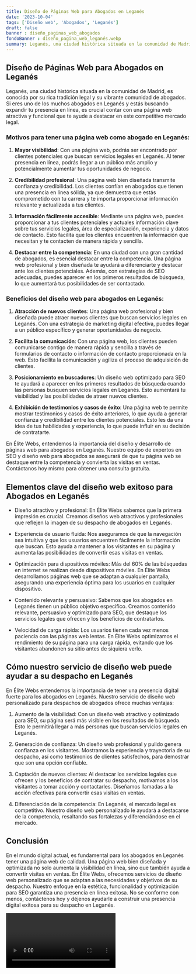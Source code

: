 ```yaml
---
title: Diseño de Páginas Web para Abogados en Leganés
date: '2023-10-04'
tags: ['Diseño web', 'Abogados', 'Leganés']
draft: false
banner : diseño_paginas_web_abogados
fondoBanner : diseño_pagina_web_leganés.webp
summary: Leganés, una ciudad histórica situada en la comunidad de Madrid, es conocida por su rica tradición legal y su vibrante comunidad de abogados. Si eres uno de los muchos abogados en Leganés y estás buscando expandir tu presencia en línea, es crucial contar con una página web atractiva y funcional que te ayude a destacar en este competitivo mercado legal.
---
```


## Diseño de Páginas Web para Abogados en Leganés

Leganés, una ciudad histórica situada en la comunidad de Madrid, es conocida por su rica tradición legal y su vibrante comunidad de abogados. Si eres uno de los muchos abogados en Leganés y estás buscando expandir tu presencia en línea, es crucial contar con una página web atractiva y funcional que te ayude a destacar en este competitivo mercado legal.

### Motivos para tener una página web como abogado en Leganés:

1. **Mayor visibilidad**: Con una página web, podrás ser encontrado por clientes potenciales que buscan servicios legales en Leganés. Al tener presencia en línea, podrás llegar a un público más amplio y potencialmente aumentar tus oportunidades de negocio.

2. **Credibilidad profesional**: Una página web bien diseñada transmite confianza y credibilidad. Los clientes confían en abogados que tienen una presencia en línea sólida, ya que demuestra que estás comprometido con tu carrera y te importa proporcionar información relevante y actualizada a tus clientes.

3. **Información fácilmente accesible**: Mediante una página web, puedes proporcionar a tus clientes potenciales y actuales información clave sobre tus servicios legales, área de especialización, experiencia y datos de contacto. Esto facilita que los clientes encuentren la información que necesitan y te contacten de manera rápida y sencilla.

4. **Destacar entre la competencia**: En una ciudad con una gran cantidad de abogados, es esencial destacar entre la competencia. Una página web profesional y bien diseñada te ayudará a diferenciarte y destacar ante los clientes potenciales. Además, con estrategias de SEO adecuadas, puedes aparecer en los primeros resultados de búsqueda, lo que aumentará tus posibilidades de ser contactado.

### Beneficios del diseño web para abogados en Leganés:

1. **Atracción de nuevos clientes**: Una página web profesional y bien diseñada puede atraer nuevos clientes que buscan servicios legales en Leganés. Con una estrategia de marketing digital efectiva, puedes llegar a un público específico y generar oportunidades de negocio.

2. **Facilita la comunicación**: Con una página web, los clientes pueden comunicarse contigo de manera rápida y sencilla a través de formularios de contacto o información de contacto proporcionada en la web. Esto facilita la comunicación y agiliza el proceso de adquisición de clientes.

3. **Posicionamiento en buscadores**: Un diseño web optimizado para SEO te ayudará a aparecer en los primeros resultados de búsqueda cuando las personas busquen servicios legales en Leganés. Esto aumentará tu visibilidad y las posibilidades de atraer nuevos clientes.

4. **Exhibición de testimonios y casos de éxito**: Una página web te permite mostrar testimonios y casos de éxito anteriores, lo que ayuda a generar confianza y credibilidad entre los clientes potenciales. Esto les da una idea de tus habilidades y experiencia, lo que puede influir en su decisión de contratarte.

En Élite Webs, entendemos la importancia del diseño y desarrollo de páginas web para abogados en Leganés. Nuestro equipo de expertos en SEO y diseño web para abogados se asegurará de que tu página web se destaque entre la competencia y convierta las visitas en ventas. Contáctanos hoy mismo para obtener una consulta gratuita.

<GifSeo />

<Cta />

## Elementos clave del diseño web exitoso para Abogados en Leganés

- Diseño atractivo y profesional: En Élite Webs sabemos que la primera impresión es crucial. Creamos diseños web atractivos y profesionales que reflejen la imagen de su despacho de abogados en Leganés.

- Experiencia de usuario fluida: Nos aseguramos de que la navegación sea intuitiva y que los usuarios encuentren fácilmente la información que buscan. Esto ayuda a mantener a los visitantes en su página y aumenta las posibilidades de convertir esas visitas en ventas.

- Optimización para dispositivos móviles: Más del 60% de las búsquedas en internet se realizan desde dispositivos móviles. En Élite Webs desarrollamos páginas web que se adaptan a cualquier pantalla, asegurando una experiencia óptima para los usuarios en cualquier dispositivo.

- Contenido relevante y persuasivo: Sabemos que los abogados en Leganés tienen un público objetivo específico. Creamos contenido relevante, persuasivo y optimizado para SEO, que destaque los servicios legales que ofrecen y los beneficios de contratarlos.

- Velocidad de carga rápida: Los usuarios tienen cada vez menos paciencia con las páginas web lentas. En Élite Webs optimizamos el rendimiento de su página para una carga rápida, evitando que los visitantes abandonen su sitio antes de siquiera verlo.

## Cómo nuestro servicio de diseño web puede ayudar a su despacho en Leganés

En Élite Webs entendemos la importancia de tener una presencia digital fuerte para los abogados en Leganés. Nuestro servicio de diseño web personalizado para despachos de abogados ofrece muchas ventajas:

1. Aumento de la visibilidad: Con un diseño web atractivo y optimizado para SEO, su página será más visible en los resultados de búsqueda. Esto le permitirá llegar a más personas que buscan servicios legales en Leganés.

2. Generación de confianza: Un diseño web profesional y pulido genera confianza en los visitantes. Mostramos la experiencia y trayectoria de su despacho, así como testimonios de clientes satisfechos, para demostrar que son una opción confiable.

3. Captación de nuevos clientes: Al destacar los servicios legales que ofrecen y los beneficios de contratar su despacho, motivamos a los visitantes a tomar acción y contactarles. Diseñamos llamadas a la acción efectivas para convertir esas visitas en ventas.

4. Diferenciación de la competencia: En Leganés, el mercado legal es competitivo. Nuestro diseño web personalizado le ayudará a destacarse de la competencia, resaltando sus fortalezas y diferenciándose en el mercado.

## Conclusión

En el mundo digital actual, es fundamental para los abogados en Leganés tener una página web de calidad. Una página web bien diseñada y optimizada no solo aumenta la visibilidad en línea, sino que también ayuda a convertir visitas en ventas. En Élite Webs, ofrecemos servicios de diseño web personalizado que se adaptan a las necesidades y objetivos de su despacho. Nuestro enfoque en la estética, funcionalidad y optimización para SEO garantiza una presencia en línea exitosa. No se conforme con menos, contáctenos hoy y déjenos ayudarle a construir una presencia digital exitosa para su despacho en Leganés.

<Video />

<CtaBot job='Abogados' city='Leganés'/>

<Gmaps query='Leganés+españa+maps' />